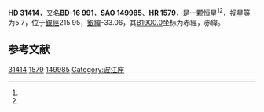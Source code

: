 {{Starbox begin
| name = HD 31414
}}
{{Starbox observe
| epoch = [[J2000.0|J2000.0]]
| constell = {{星座名待查}}<ref name=SIMBAD>{{cite web
 | url=http://simbad.u-strasbg.fr/simbad/sim-id?Ident=HR+1579
 | title=Pulsating variable Star
 | publisher=Centre de Données astronomiques de Strasbourg
 | work=SIMBAD
 | accessdate=2012-07-13
 | archive-date=2016-03-16
 | archive-url=https://web.archive.org/web/20160316181114/http://simbad.u-strasbg.fr/simbad/sim-id?Ident=HR+1579
 | dead-url=no
 }}</ref><ref name=DATA>{{cite web
 | url=http://vizier.u-strasbg.fr/viz-bin/VizieR-5?-out.add=.&-source=5050&-corr=PK=HR&-out.max=9999&HR=1579
 | title=VizieR Detailed Page
 | accessdate=2012-07-13
 | archive-date=2016-03-05
 | archive-url=https://web.archive.org/web/20160305083018/http://vizier.u-strasbg.fr/viz-bin/VizieR-5?-out.add=.&-source=5050&-corr=PK=HR&-out.max=9999&HR=1579
 | dead-url=no
 }}</ref>
| 星官 = 
| ra = {{RA|4|55|6.8}}<ref name=SIMBAD /><ref name=DATA />
| dec = {{DEC|-16|44|26}}<ref name=SIMBAD /><ref name=DATA />
| appmag_v = 5.7<ref name=SIMBAD /><ref name=DATA />
}}
{{Starbox character
| class = gG9<ref name=SIMBAD /><ref name=DATA />
| b-v = 0.96<ref name=SIMBAD /><ref name=DATA />
| u-b = <ref name=SIMBAD /><ref name=DATA />
| r-i = <ref name=SIMBAD /><ref name=DATA />
| variable = 
}}
{{Starbox astrometry
| radial_v = 
| prop_mo_ra = 10
| parallax = 
| p_error = 
}}
{{Starbox catalog
| names =BD-16 991，[[SAO星表|SAO]] 149985，[[HD星表|HD]] 31414，[[HR星表|HR]] 1579}}
{{Starbox reference |Simbad=HR+1579}}
{{Starbox end}}

'''HD 31414'''，又名'''BD-16 991'''，'''SAO 149985'''、'''HR 1579'''，是一颗恒星<ref name=SIMBAD /><ref name=DATA />，视星等为5.7，位于[[銀道座標系|銀經]]215.95，[[銀道座標系|銀緯]]-33.06，其[[B1900.0|B1900.0]]坐标为赤經{{RA|4|50|38.1}}，赤緯{{DEC|-16|-33.06|5}}。

== 参考文献 ==
{{reflist}}

{{star-stub}}

[[Category:HD和HDE天體|31414]]
[[Category:HR天體|1579]]
[[Category:SAO天體|149985]]
[[Category:波江座|Category:波江座]]